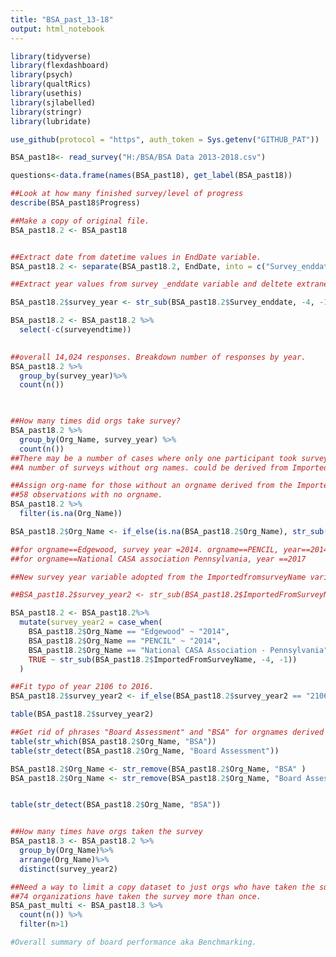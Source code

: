 ```yaml
---
title: "BSA_past_13-18"
output: html_notebook
---
```


```r
library(tidyverse)
library(flexdashboard)
library(psych)
library(qualtRics)
library(usethis)
library(sjlabelled)
library(stringr)
library(lubridate)

use_github(protocol = "https", auth_token = Sys.getenv("GITHUB_PAT"))
```

```r
BSA_past18<- read_survey("H:/BSA/BSA Data 2013-2018.csv")

questions<-data.frame(names(BSA_past18), get_label(BSA_past18))

##Look at how many finished survey/level of progress
describe(BSA_past18$Progress)

##Make a copy of original file. 
BSA_past18.2 <- BSA_past18


##Extract date from datetime values in EndDate variable. 
BSA_past18.2 <- separate(BSA_past18.2, EndDate, into = c("Survey_enddate", "surveyendtime"), sep = " ", remove = FALSE, convert = TRUE)

##Extract year values from survey _enddate variable and deltete extraneous values. 

BSA_past18.2$survey_year <- str_sub(BSA_past18.2$Survey_enddate, -4, -1)

BSA_past18.2 <- BSA_past18.2 %>%
  select(-c(surveyendtime))
  

##overall 14,024 responses. Breakdown number of responses by year. 
BSA_past18.2 %>%
  group_by(survey_year)%>%
  count(n())

  
```

```r
##How many times did orgs take survey?
BSA_past18.2 %>%
  group_by(Org_Name, survey_year) %>%
  count(n())
##There may be a number of cases where only one participant took survey in a particular year (likely a case of different survey end dates)
##A number of surveys without org names. could be derived from ImportedSurveyName. 

##Assign org-name for those without an orgname derived from the Importedsurveyname. 
##58 observations with no orgname.  
BSA_past18.2 %>%
  filter(is.na(Org_Name))

BSA_past18.2$Org_Name <- if_else(is.na(BSA_past18.2$Org_Name), str_sub(BSA_past18.2$ImportedFromSurveyName, 1, -5), BSA_past18.2$Org_Name)

##for orgname==Edgewood, survey year =2014. orgname==PENCIL, year==2014. 
##for orgname==National CASA association Pennsylvania, year ==2017

##New survey year variable adopted from the ImportedfromsurveyName varialbe. 

##BSA_past18.2$survey_year2 <- str_sub(BSA_past18.2$ImportedFromSurveyName, -4, -1)

BSA_past18.2 <- BSA_past18.2%>%
  mutate(survey_year2 = case_when(
    BSA_past18.2$Org_Name == "Edgewood" ~ "2014",
    BSA_past18.2$Org_Name == "PENCIL" ~ "2014",
    BSA_past18.2$Org_Name == "National CASA Association - Pennsylvania" ~ "2017",
    TRUE ~ str_sub(BSA_past18.2$ImportedFromSurveyName, -4, -1))
  )

##Fit typo of year 2106 to 2016. 
BSA_past18.2$survey_year2 <- if_else(BSA_past18.2$survey_year2 == "2106", "2016", BSA_past18.2$survey_year2)

table(BSA_past18.2$survey_year2)

##Get rid of phrases "Board Assessment" and "BSA" for orgnames derived from the importedsurveyname 
table(str_which(BSA_past18.2$Org_Name, "BSA"))
table(str_detect(BSA_past18.2$Org_Name, "Board Assessment"))

BSA_past18.2$Org_Name <- str_remove(BSA_past18.2$Org_Name, "BSA" )
BSA_past18.2$Org_Name <- str_remove(BSA_past18.2$Org_Name, "Board Assessment")


table(str_detect(BSA_past18.2$Org_Name, "BSA"))


##How many times have orgs taken the survey 
BSA_past18.3 <- BSA_past18.2 %>%
  group_by(Org_Name)%>%
  arrange(Org_Name)%>%
  distinct(survey_year2)

##Need a way to limit a copy dataset to just orgs who have taken the survey more than once. 
##74 organizations have taken the survey more than once. 
BSA_past_multi <- BSA_past18.3 %>%
  count(n()) %>%
  filter(n>1)

```

```r
#Overall summary of board performance aka Benchmarking. 


```

